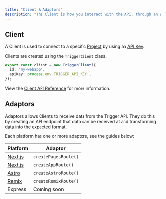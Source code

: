 ```yaml
---
title: "Client & Adaptors"
description: "The Client is how you interact with the API, through an Adaptor."
---
```


## Client

A Client is used to connect to a specific [Project](/documentation/concepts/projects) by using an [API Key](/documentation/concepts/environments-apikeys).

Clients are created using the `TriggerClient` class.

```ts
export const client = new TriggerClient({
  id: "my-webapp",
  apiKey: process.env.TRIGGER_API_KEY!,
});
```

View the [Client API Reference](/sdk/triggerclient) for more information.

## Adaptors

Adaptors allows Clients to receive data from the Trigger API. They do this by creating an API endpoint that data can be received at and transforming data into the expected format.

Each platform has one or more adaptors, see the guides below:

| Platform                                          | Adaptor              |
| ------------------------------------------------- | -------------------- |
| [Next.js](/documentation/guides/platforms/nextjs) | `createPagesRoute()` |
| [Next.js](/documentation/guides/platforms/nextjs) | `createAppRoute()`   |
| [Astro](/documentation/guides/platforms/astro)    | `createAstroRoute()` |
| [Remix](/documentation/guides/platforms/remix)    | `createRemixRoute()` |
| Express                                           | Coming soon          |
